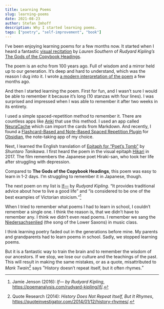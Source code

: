 ```yaml
---
title: Learning Poems
slug: learning-poems
date: 2021-08-23
author: Stefan Imhoff
description: Why I started learning poems.
tags: ["poetry", "self-improvement", "book"]
---
```


I’ve been enjoying learning poems for a few months now. It started when I heard a fantastic [visual recitation](https://youtu.be/37ARLInjLVE) by _Lauren Southern_ of _Rudyard Kipling’s_ [The Gods of the Copybook Headings](http://www.kiplingsociety.co.uk/poems_copybook.htm).

The poem is an echo from 100 years ago. Full of wisdom and a mirror held up to our generation. It’s deep and hard to understand, which was the reason I dug into it. I wrote [a modern interpretation of the poem](/interpretation-the-gods-of-the-copybook-headings/) a few months ago.

And then I started learning the poem. First for fun, and I wasn’t sure I would be able to remember it because it’s long (10 stanzas with four lines). I was surprised and impressed when I was able to remember it after two weeks in its entirety.

<Bookshelf>
  <AmazonBook asin="0307267113" />
</Bookshelf>

I used a simple spaced-repetition method to remember it. There are countless apps like [Anki](https://apps.ankiweb.net/) that use this method. I used an app called [NeuraCache](https://neuracache.com/) which can import the cards from Markdown. And recently, I found a [Flashcard-Based and Note-Based Spaced Repetition Plugin](https://github.com/st3v3nmw/obsidian-spaced-repetition) for [Obsidian](https://obsidian.md/), the note-taking app of my choice.

Next, I learned the English translation of [Epitaph for “Poet’s Tomb”](https://www.poetryinternational.org/pi/poem/23081/auto/0/0/Shuntaro-Tanikawa/EPITAPH-FOR-POETS-TOMB/en/tile) by _Shuntaro Tanikawa_. I first heard the poem in the visual epitaph [Hikari](https://youtu.be/__xVbrDvunY) in 2017. The film remembers the Japanese poet Hiraki-san, who took her life after struggling with depression.

<YouTube id="__xVbrDvunY" />

Compared to **The Gods of the Copybook Headings**, this poem was easy to learn in 1-2 days. I’m struggling to remember it in Japanese, though.

The next poem on my list is [If—](https://www.poetryfoundation.org/poems/46473/if---) by _Rudyard Kipling_. <q>It provides traditional advice about how to live a good life</q> and <q>is considered to be one of the best examples of Victorian stoicism.</q>[^jenson2016ib]

When I tried to remember what poems I had to learn in school, I couldn’t remember a single one. I think the reason is, that we didn’t have to remember any. I think we didn’t even read poems. I remember we sang the [Niedersachsenlied](https://de.wikipedia.org/wiki/Niedersachsenlied) (the song of the Lower Saxons) in music class.

I think learning poetry faded out in the generations before mine. My parents and grandparents had to learn poems in school. Sadly, we stopped learning poems.

But it is a fantastic way to train the brain and to remember the wisdom of our ancestors. If we stop, we lose our culture and the teachings of the past. This will result in making the same mistakes, or as a quote, misattributed to _Mark Twain_[^research2014ej] says <q>History doesn’t repeat itself, but it often rhymes.</q>

[^jenson2016ib]: Jamie Jenson (2016): _If— by Rudyard Kipling_, https://poemanalysis.com/rudyard-kipling/if/.
[^research2014ej]: Quote Research (2014): _History Does Not Repeat Itself, But It Rhymes_, https://quoteinvestigator.com/2014/01/12/history-rhymes/.
